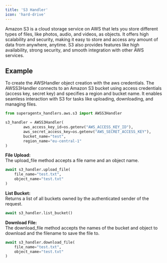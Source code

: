```yaml
---
title: 'S3 Handler'
icon: 'hard-drive'
---
```


Amazon S3 is a cloud storage service on AWS that lets you store different types of files, like photos, audio, and
videos, as objects. It offers high scalability and security, making it easy to store and access any amount of data
from anywhere, anytime. S3 also provides features like high availability, strong security, and smooth integration with
other AWS services.

## Example
To create the AWSHandler object creation with the aws credentials.
The AWSS3Handler connects to an Amazon S3 bucket using access credentials
(access key, secret key) and specifies a region and bucket name. It enables
seamless interaction with S3 for tasks like uploading, downloading, and
managing files.

```python s3_handler_test.py
from superagentx_handlers.aws.s3 import AWSS3Handler

s3_handler = AWSS3Handler(
        aws_access_key_id=os.getenv("AWS_ACCESS_KEY_ID"),
        aws_secret_access_key=os.getenv("AWS_SECRET_ACCESS_KEY"),
        bucket_name="test",
        region_name="eu-central-1"
)
```

**File Upload:** <br />
The upload_file method accepts a file name and an object name.

```python
await s3_handler.upload_file(
    file_name="test.txt",
    object_name="test.txt"
)
```

**List Bucket:** <br />
Returns a list of all buckets owned by the authenticated sender of the request.

```python
await s3_handler.list_bucket()
```

**Download File:** <br />
The download_file method accepts the names of the bucket and object to download and the filename to save the file to.

```python
await s3_handler.download_file(
    file_name="test.txt",
    object_name="test.txt"
)
```